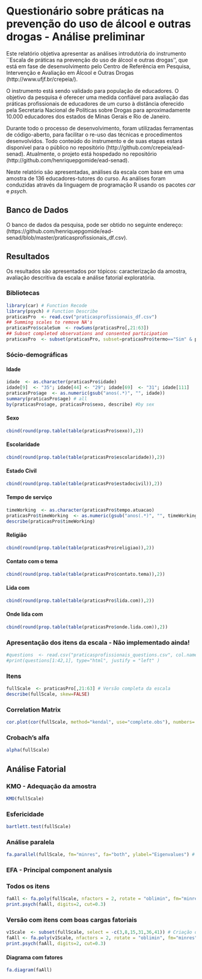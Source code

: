 Questionário sobre práticas na prevenção do uso de álcool e outras drogas - Análise preliminar
================================================================================================

Este relatório objetiva apresentar as análises introdutória do instrumento ``Escala de práticas na prevenção do uso de álcool e outras drogas'', que está em fase de desenvolvimento pelo Centro de Referência em Pesquisa, Intervenção e Avaliação em Álcool e Outras Drogas (http://www.ufjf.br/crepeia/).

O instrumento está sendo validado para população de educadores. O objetivo da pesquisa é oferecer uma medida confiável para avaliação das práticas profissionais de educadores de um curso à distância oferecido pela Secretaria Nacional de Políticas sobre Drogas para aproximadamente 10.000 educadores dos estados de Minas Gerais e Rio de Janeiro.

Durante todo o processo de desenvolvimento, foram utilizadas ferramentas de código-aberto, para facilitar o re-uso das técnicas e procedimentos desenvolvidos. Todo conteúdo do instrumento e de suas etapas estará disponível para o público no repositório (http://github.com/crepeia/ead-senad). Atualmente, o projeto está hospedado no repositório (http://github.com/henriquepgomide/ead-senad). 

Neste relatório são apresentadas, análises da escala com base em uma amostra de 136 educadores-tutores do curso. As análises foram conduzidas através da linguagem de programação R usando os pacotes *car* e *psych*. 

Banco de Dados
-------------------------

O banco de dados da pesquisa, pode ser obtido no seguinte endereço: (https://github.com/henriquepgomide/ead-senad/blob/master/praticasprofissionais_df.csv).

Resultados
-------------------------

Os resultados são apresentados por tópicos: caracterização da amostra, avaliação descritiva da escala e análise fatorial exploratória.


### Bibliotecas
```r
library(car) # Function Recode
library(psych) # Function Describe
praticasPro  <- read.csv("praticasprofissionais_df.csv")
## Summing scales to remove NA's
praticasPro$scaleSum  <- rowSums(praticasPro[,21:63])
## Subset completed observations and consented participation
praticasPro  <- subset(praticasPro, subset=praticasPro$termo=="Sim" & praticasPro$estado=="Finalizadas" & !is.na(praticasPro$scaleSum))

```

### Sócio-demográficas

#### Idade
```r
idade  <- as.character(praticasPro$idade)
idade[9]  <- "35"; idade[44] <- "29"; idade[69]  <- "31"; idade[111]   <-  42;
praticasPro$age  <- as.numeric(gsub("anos(.*)", "", idade))
summary(praticasPro$age) # all
by(praticasPro$age, praticasPro$sexo, describe) #by sex

```

#### Sexo
```r
cbind(round(prop.table(table(praticasPro$sexo)),2))
```

#### Escolaridade
```r
cbind(round(prop.table(table(praticasPro$escolaridade)),2))
```

#### Estado Civil
```r
cbind(round(prop.table(table(praticasPro$estadocivil)),2))
```

#### Tempo de serviço
```r
timeWorking  <- as.character(praticasPro$tempo.atuacao)
praticasPro$timeWorking  <- as.numeric(gsub("anos(.*)", "", timeWorking)) 
describe(praticasPro$timeWorking)
```

#### Religião
```r
cbind(round(prop.table(table(praticasPro$religiao)),2))  
```

#### Contato com o tema
```r
cbind(round(prop.table(table(praticasPro$contato.tema)),2)) 
```

#### Lida com
```r
cbind(round(prop.table(table(praticasPro$lida.com)),2)) 
```

#### Onde lida com
```r
cbind(round(prop.table(table(praticasPro$onde.lida.com)),2))
```


### Apresentação dos itens da escala - Não implementado ainda!

```r
#questions  <- read.csv("praticasprofissionais_questions.csv", col.names = "Itens", header=FALSE)
#print(questions[1:42,1], type="html", justify = "left" )
```

### Itens

```r
fullScale  <- praticasPro[,21:63] # Versão completa da escala
describe(fullScale, skew=FALSE)
```


### Correlation Matrix
```r
cor.plot(cor(fullScale, method="kendal", use="complete.obs"), numbers= TRUE)
```


### Crobach's alfa
```r
alpha(fullScale)
```

Análise Fatorial
----------------------

### KMO - Adequação da amostra
```r
KMO(fullScale)
```


### Esfericidade
```r
bartlett.test(fullScale)
```

### Análise paralela
```r
fa.parallel(fullScale, fm="minres", fa="both", ylabel="Eigenvalues") # yields 3 components and 4 factors
```

### EFA - Principal component analysis

### Todos os itens

```r
faAll <- fa.poly(fullScale, nfactors = 2, rotate = "oblimin", fm="minres")
print.psych(faAll, digits=2, cut=0.3)
```

### Versão com itens com boas cargas fatoriais
```r
v1Scale  <- subset(fullScale, select = -c(3,8,15,31,36,41)) # Criação da escala com itens de cargas fatoriais boas
faAll <- fa.poly(v1Scale, nfactors = 2, rotate = "oblimin", fm="minres")
print.psych(faAll, digits=2, cut=0.3)
```

#### Diagrama com fatores
```r
fa.diagram(faAll)
```

